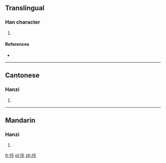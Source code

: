 ==Translingual==

===Han character===
{{Han char|rn=9|rad=人|as=05|sn=7|four=2123<sub>1</sub>|canj=人卜一卜 (OYMY)}}

# {{defn|Han|sort=人05}}

====References====
* {{Han ref|kx=0100.021|hdz=10131.080|uh=4F67|ud=20327|bh=CA61|bd=51809}}

----

==Cantonese==

===Hanzi===
{{yue-hanzi|jyut=|y=ka2}}

# {{defn|Cantonese|sort=人05}}

----

==Mandarin==

===Hanzi===
{{cmn-hanzi|pin=[[kǎ]] ([[ka3]])|wg=k'a<sup>3</sup>}}

# {{defn|Mandarin|sort=人05}}

[[fr:佧]]
[[pl:佧]]
[[zh:佧]]
